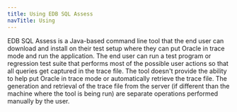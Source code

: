```yaml
---
title: Using EDB SQL Assess
navTitle: Using
---
```


EDB SQL Assess is a Java-based command line tool that the end user can download and install on their test setup where they can put Oracle in trace mode and run the application. The end user can run a test program or regression test suite that performs most of the possible user actions so that all queries get captured in the trace file. The tool doesn't provide the ability to help put Oracle in trace mode or automatically retrieve the trace file.  The generation and retrieval of the trace file from the server (if different than the machine where the tool is being run) are separate operations performed manually by the user.